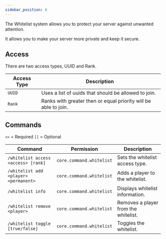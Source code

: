 ```yaml
---
sidebar_position: 6
---
```


The Whitelist system allows you to protect your server against unwanted attention.

It allows you to make your server more private and keep it secure.

## Access

There are two access types, UUID and Rank.

Access Type | Description
----------- | ---------------------------------------------------------------
`UUID`      | Uses a list of uuids that should be allowed to join.
`Rank`      | Ranks with greater then or equal priority will be able to join.

## Commands

`<>` = Required `[]` = Optional

Command                               | Permission               | Description
------------------------------------- | ------------------------ | ------------------------------------
`/whitelist access <access> [rank]`   | `core.command.whitelist` | Sets the whitelist access type.
`/whitelist add <player> <permanent>` | `core.command.whitelist` | Adds a player to the whitelist.
`/whitelist info`                     | `core.command.whitelist` | Displays whitelist information.
`/whitelist remove <player>`          | `core.command.whitelist` | Removes a player from the whitelist.
`/whitelist toggle [true/false]`      | `core.command.whitelist` | Toggles the whitelist.
